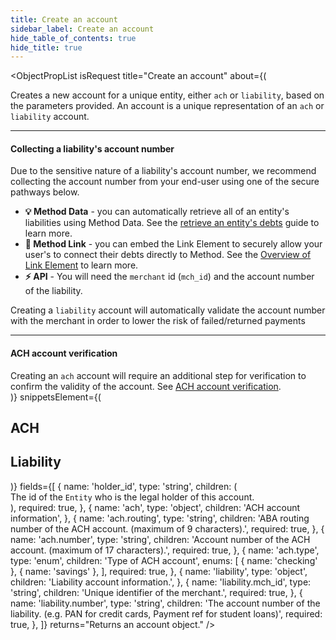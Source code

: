 ```yaml
---
title: Create an account
sidebar_label: Create an account
hide_table_of_contents: true
hide_title: true
---
```



<ObjectPropList
  isRequest
  title="Create an account"
  about={(
    <div>
      Creates a new account for a unique entity, either <code>ach</code> or <code>liability</code>, based
      on the parameters provided. An account is a unique representation of
      an <code>ach</code> or <code>liability</code> account.
      <hr className="dotted-divider" />
      <h4>Collecting a liability's account number</h4>
      Due to the sensitive nature of a liability's account number, we recommend collecting
      the account number from your end-user using one of the secure pathways below.
      <ul>
        <li>
          <strong>💡 Method Data</strong> - you can
          automatically retrieve all of an entity's liabilities using
          Method Data. See the <a href="/guides/quick-start/retrieve-an-entitys-debts">retrieve an entity's debts</a> guide
          to learn more.
        </li>
        <li>
          <strong>📱 Method Link</strong> - you can embed the Link Element to securely allow your user's to connect
          their debts directly to Method. See the <a href="/api/elements/link/intro">Overview of Link Element</a> to
          learn more.
        </li>
        <li>
          <strong>⚡ API</strong> - You will need the <code>merchant</code> id (<code>mch_id</code>) and
          the account number of the liability.
        </li>
      </ul>
      Creating a <code>liability</code> account will automatically validate the account number with the
      merchant in order to lower the risk of failed/returned payments
      <hr className="dotted-divider" />
      <h4>ACH account verification</h4>
      Creating an <code>ach</code> account will require an additional step for verification to confirm
      the validity of the account. See <a href="/api/core/accounts/ach-verification/object">ACH account verification</a>.
    </div>
  )}
  snippetsElement={(
    <div>
      <h2>ACH</h2>
      <AccountsCreateACH />
      <h2>Liability</h2>
      <AccountsCreateLiability />
    </div>
  )}
  fields={[
    {
      name: 'holder_id',
      type: 'string',
      children: (
        <div>
          The id of the <code>Entity</code> who is the legal holder of this account.
        </div>
      ),
      required: true,
    },
    {
      name: 'ach',
      type: 'object',
      children: 'ACH account information',
    },
    {
      name: 'ach.routing',
      type: 'string',
      children: 'ABA routing number of the ACH account. (maximum of 9 characters).',
      required: true,
    },
    {
      name: 'ach.number',
      type: 'string',
      children: 'Account number of the ACH account. (maximum of 17 characters).',
      required: true,
    },
    {
      name: 'ach.type',
      type: 'enum',
      children: 'Type of ACH account',
      enums: [
        { name: 'checking' },
        { name: 'savings' },
      ],
      required: true,
    },
    {
      name: 'liability',
      type: 'object',
      children: 'Liability account information.',
    },
    {
      name: 'liability.mch_id',
      type: 'string',
      children: 'Unique identifier of the merchant.',
      required: true,
    },
    {
      name: 'liability.number',
      type: 'string',
      children: 'The account number of the liability. (e.g. PAN for credit cards, Payment ref for student loans)',
      required: true,
    },
  ]}
  returns="Returns an account object."
/>
